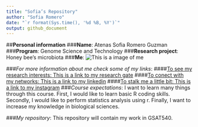 ```yaml
---
title: "Sofia’s Repository"
author: "Sofia Romero"
date: "`r format(Sys.time(), '%d %B, %Y')`"
output: github_document
---
```

##**Personal information**
###**Name**: Atenas Sofia Romero Guzman
###**Program**: Genome Science and Technology 
###**Research project**: Honey bee's microbiota
###**Me**:
 ![This is a image of me](https://i1.rgstatic.net/ii/profile.image/AS%3A486460651511809%401492992665779_xl/Atenas_Romero_Guzman.png)

###*For more information about me check some of my links*: 
####[To see my research interests: This is a link to my research gate](https://www.researchgate.net/profile/Atenas_Romero_Guzman)
####[To conect with my networks: This is a link to my linkedin](https://www.linkedin.com/in/atenas-sof%C3%ADa-romero-guzm%C3%A1n-449b46121/)
####[To stalk me a little bit: This is a link to my instagram](https://www.instagram.com/sofiaromeriana/)
###*Course expectations*: 
I want to learn many things through this course. First, I would like to learn basic R coding skills. Secondly, I would like to perform statistics analysis  using r. Finally, I want to increase my knowledge in biological sciences.

###*My repository*: 
This repository will contain my work in GSAT540.


